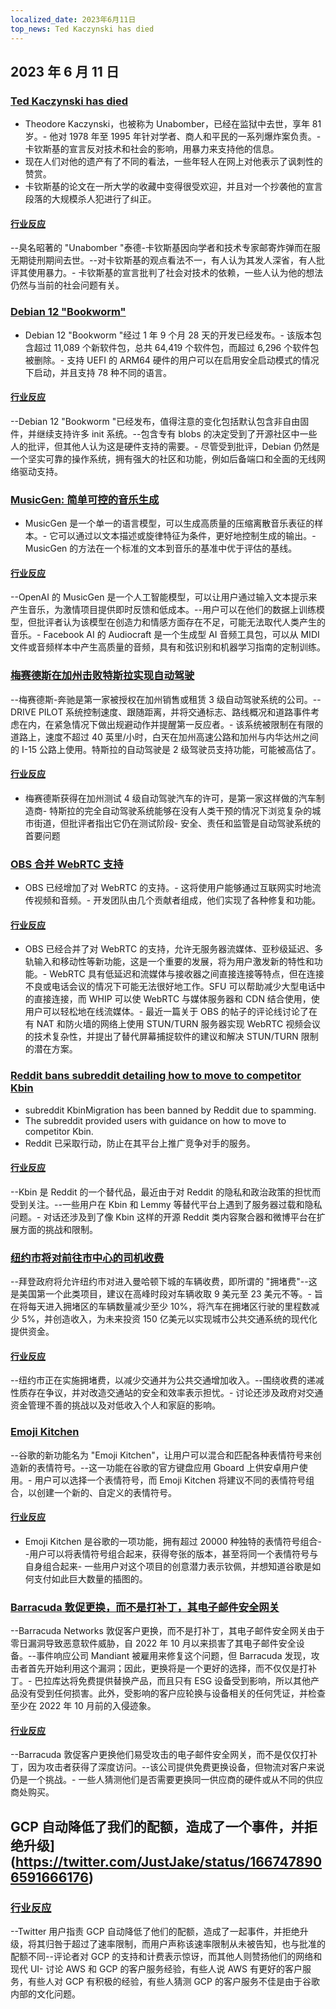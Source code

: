 ```yaml
---
localized_date: 2023年6月11日
top_news: Ted Kaczynski has died
---
```




<CallToAction />

<Steps>

## 2023 年 6 月 11 日

### [Ted Kaczynski has died](https://www.nytimes.com/2023/06/10/us/ted-kaczynski-dead.html)

- Theodore Kaczynski，也被称为 Unabomber，已经在监狱中去世，享年 81 岁。- 他对 1978 年至 1995 年针对学者、商人和平民的一系列爆炸案负责。- 卡钦斯基的宣言反对技术和社会的影响，用暴力来支持他的信息。
- 现在人们对他的遗产有了不同的看法，一些年轻人在网上对他表示了讽刺性的赞赏。
- 卡钦斯基的论文在一所大学的收藏中变得很受欢迎，并且对一个抄袭他的宣言段落的大规模杀人犯进行了纠正。

#### [行业反应](http://news.ycombinator.com/item?id=36272409)

--臭名昭著的 "Unabomber "泰德-卡钦斯基因向学者和技术专家邮寄炸弹而在服无期徒刑期间去世。--对卡钦斯基的观点看法不一，有人认为其发人深省，有人批评其使用暴力。- 卡钦斯基的宣言批判了社会对技术的依赖，一些人认为他的想法仍然与当前的社会问题有关。

### [Debian 12 "Bookworm"](https://www.debian.org/News/2023/20230610)

- Debian 12 "Bookworm "经过 1 年 9 个月 28 天的开发已经发布。- 该版本包含超过 11,089 个新软件包，总共 64,419 个软件包，而超过 6,296 个软件包被删除。- 支持 UEFI 的 ARM64 硬件的用户可以在启用安全启动模式的情况下启动，并且支持 78 种不同的语言。

#### [行业反应](http://news.ycombinator.com/item?id=36269934)

--Debian 12 "Bookworm "已经发布，值得注意的变化包括默认包含非自由固件，并继续支持许多 init 系统。--包含专有 blobs 的决定受到了开源社区中一些人的批评，但其他人认为这是硬件支持的需要。- 尽管受到批评，Debian 仍然是一个坚实可靠的操作系统，拥有强大的社区和功能，例如后备端口和全面的无线网络驱动支持。

### [MusicGen: 简单可控的音乐生成](https://ai.honu.io/papers/musicgen/)

- MusicGen 是一个单一的语言模型，可以生成高质量的压缩离散音乐表征的样本。- 它可以通过以文本描述或旋律特征为条件，更好地控制生成的输出。- MusicGen 的方法在一个标准的文本到音乐的基准中优于评估的基线。

#### [行业反应](http://news.ycombinator.com/item?id=36271926)

--OpenAI 的 MusicGen 是一个人工智能模型，可以让用户通过输入文本提示来产生音乐，为激情项目提供即时反馈和低成本。--用户可以在他们的数据上训练模型，但批评者认为该模型在创造力和情感方面存在不足，可能无法取代人类产生的音乐。- Facebook AI 的 Audiocraft 是一个生成型 AI 音频工具包，可以从 MIDI 文件或音频样本中产生高质量的音频，具有和弦识别和机器学习指南的定制训练。

### [梅赛德斯在加州击败特斯拉实现自动驾驶](https://www.theregister.com/2023/06/09/mercedes_california_tesla/)

--梅赛德斯-奔驰是第一家被授权在加州销售或租赁 3 级自动驾驶系统的公司。--DRIVE PILOT 系统控制速度、跟随距离，并将交通标志、路线概况和道路事件考虑在内，在紧急情况下做出规避动作并提醒第一反应者。- 该系统被限制在有限的道路上，速度不超过 40 英里/小时，白天在加州高速公路和加州与内华达州之间的 I-15 公路上使用。特斯拉的自动驾驶是 2 级驾驶员支持功能，可能被高估了。

#### [行业反应](http://news.ycombinator.com/item?id=36270413)

- 梅赛德斯获得在加州测试 4 级自动驾驶汽车的许可，是第一家这样做的汽车制造商- 特斯拉的完全自动驾驶系统能够在没有人类干预的情况下浏览复杂的城市街道，但批评者指出它仍在测试阶段- 安全、责任和监管是自动驾驶系统的首要问题

### [OBS 合并 WebRTC 支持](https://github.com/obsproject/obs-studio/commit/851a8c216e14617fb523951839f3bdb240e85141)

- OBS 已经增加了对 WebRTC 的支持。- 这将使用户能够通过互联网实时地流传视频和音频。- 开发团队由几个贡献者组成，他们实现了各种修复和功能。

#### [行业反应](http://news.ycombinator.com/item?id=36273075)

- OBS 已经合并了对 WebRTC 的支持，允许无服务器流媒体、亚秒级延迟、多轨输入和移动性等新功能，这是一个重要的发展，将为用户激发新的特性和功能。- WebRTC 具有低延迟和流媒体与接收器之间直接连接等特点，但在连接不良或电话会议的情况下可能无法很好地工作。SFU 可以帮助减少大型电话中的直接连接，而 WHIP 可以使 WebRTC 与媒体服务器和 CDN 结合使用，使用户可以轻松地在线流媒体。- 最近一篇关于 OBS 的帖子的评论线讨论了在有 NAT 和防火墙的网络上使用 STUN/TURN 服务器实现 WebRTC 视频会议的技术复杂性，并提出了替代屏幕捕捉软件的建议和解决 STUN/TURN 限制的潜在方案。

### [Reddit bans subreddit detailing how to move to competitor Kbin](https://old.reddit.com/r/KbinMigration)

- subreddit KbinMigration has been banned by Reddit due to spamming.
- The subreddit provided users with guidance on how to move to competitor Kbin.
- Reddit 已采取行动，防止在其平台上推广竞争对手的服务。

#### [行业反应](http://news.ycombinator.com/item?id=36268458)

--Kbin 是 Reddit 的一个替代品，最近由于对 Reddit 的隐私和政治政策的担忧而受到关注。--一些用户在 Kbin 和 Lemmy 等替代平台上遇到了服务器过载和隐私问题。- 对话还涉及到了像 Kbin 这样的开源 Reddit 类内容聚合器和微博平台在扩展方面的挑战和限制。

### [纽约市将对前往市中心的司机收费](https://www.cnn.com/2023/06/10/business/congestion-pricing-new-york-city-transportation/index.html)

--拜登政府将允许纽约市对进入曼哈顿下城的车辆收费，即所谓的 "拥堵费"--这是美国第一个此类项目，建议在高峰时段对车辆收取 9 美元至 23 美元不等。- 旨在将每天进入拥堵区的车辆数量减少至少 10%，将汽车在拥堵区行驶的里程数减少 5%，并创造收入，为未来投资 150 亿美元以实现城市公共交通系统的现代化提供资金。

#### [行业反应](http://news.ycombinator.com/item?id=36270597)

--纽约市正在实施拥堵费，以减少交通并为公共交通增加收入。--围绕收费的递减性质存在争议，并对改造交通站的安全和效率表示担忧。- 讨论还涉及政府对交通资金管理不善的挑战以及对低收入个人和家庭的影响。

### [Emoji Kitchen](https://emojikitchen.dev/)

--谷歌的新功能名为 "Emoji Kitchen"，让用户可以混合和匹配各种表情符号来创造新的表情符号。--这一功能在谷歌的官方键盘应用 Gboard 上供安卓用户使用。- 用户可以选择一个表情符号，而 Emoji Kitchen 将建议不同的表情符号组合，以创建一个新的、自定义的表情符号。

#### [行业反应](http://news.ycombinator.com/item?id=36267382)

- Emoji Kitchen 是谷歌的一项功能，拥有超过 20000 种独特的表情符号组合--用户可以将表情符号组合起来，获得夸张的版本，甚至将同一个表情符号与自身组合起来- 一些用户对这个项目的创意潜力表示钦佩，并想知道谷歌是如何支付如此巨大数量的插图的。

### [Barracuda 敦促更换，而不是打补丁，其电子邮件安全网关](https://krebsonsecurity.com/2023/06/barracuda-urges-replacing-not-patching-its-email-security-gateways/)

--Barracuda Networks 敦促客户更换，而不是打补丁，其电子邮件安全网关由于零日漏洞导致恶意软件威胁，自 2022 年 10 月以来损害了其电子邮件安全设备。--事件响应公司 Mandiant 被雇用来修复这个问题，但 Barracuda 发现，攻击者首先开始利用这个漏洞；因此，更换将是一个更好的选择，而不仅仅是打补丁。- 巴拉库达将免费提供替换产品，而且只有 ESG 设备受到影响，所以其他产品没有受到任何损害。此外，受影响的客户应轮换与设备相关的任何凭证，并检查至少在 2022 年 10 月前的入侵迹象。

#### [行业反应](http://news.ycombinator.com/item?id=36274525)

--Barracuda 敦促客户更换他们易受攻击的电子邮件安全网关，而不是仅仅打补丁，因为攻击者获得了深度访问。--该公司提供免费更换设备，但物流对客户来说仍是一个挑战。- 一些人猜测他们是否需要更换同一供应商的硬件或从不同的供应商处购买。

## GCP 自动降低了我们的配额，造成了一个事件，并拒绝升级](https://twitter.com/JustJake/status/1667478906591666176)

### [行业反应](http://news.ycombinator.com/item?id=36272747)

--Twitter 用户指责 GCP 自动降低了他们的配额，造成了一起事件，并拒绝升级，将其归咎于超过了速率限制，而用户声称该速率限制从未被告知，也与批准的配额不同--评论者对 GCP 的支持和计费表示惊讶，而其他人则赞扬他们的网络和现代 UI- 讨论 AWS 和 GCP 的客户服务经验，有些人说 AWS 有更好的客户服务，有些人对 GCP 有积极的经验，有些人猜测 GCP 的客户服务不佳是由于谷歌内部的文化问题。

</Steps>
